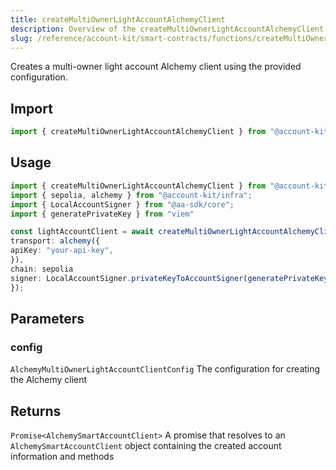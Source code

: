 ```yaml
---
title: createMultiOwnerLightAccountAlchemyClient
description: Overview of the createMultiOwnerLightAccountAlchemyClient method
slug: /reference/account-kit/smart-contracts/functions/createMultiOwnerLightAccountAlchemyClient
---
```



Creates a multi-owner light account Alchemy client using the provided configuration.

## Import

```ts
import { createMultiOwnerLightAccountAlchemyClient } from "@account-kit/smart-contracts";
```

## Usage

```ts
import { createMultiOwnerLightAccountAlchemyClient } from "@account-kit/smart-contracts";
import { sepolia, alchemy } from "@account-kit/infra";
import { LocalAccountSigner } from "@aa-sdk/core";
import { generatePrivateKey } from "viem"

const lightAccountClient = await createMultiOwnerLightAccountAlchemyClient({
transport: alchemy({
apiKey: "your-api-key",
}),
chain: sepolia
signer: LocalAccountSigner.privateKeyToAccountSigner(generatePrivateKey())
});
```

## Parameters

### config

`AlchemyMultiOwnerLightAccountClientConfig`
The configuration for creating the Alchemy client

## Returns

`Promise<AlchemySmartAccountClient>`
A promise that resolves to an `AlchemySmartAccountClient` object containing the created account information and methods
